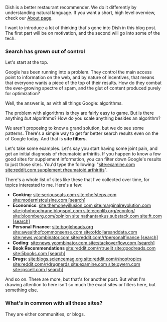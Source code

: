 <HighlightedText size="lg">


Dish is a better restaurant recommender. We do it differently by understanding natural language. If you want a short, high level overview, check our [About page]().

</HighlightedText>


<IntroText>
  I want to introduce a lot of thinking that's gone into Dish in this blog post.
  The first part will be on motivation, and the second will go into some of the
  tech.
</IntroText>

### Search has grown out of control

Let's start at the top.

Google has been running into a problem. They control the main access point to information on the web, and by nature of incentives, that means that everyone wants a piece of the top of their results. How do they combat the ever-growing spectre of spam, and the glut of content produced purely for optimization?

Well, the answer is, as with all things Google: algorithms.

The problem with algorithms is they are fairly easy to game. But is there anything _but_ algorithms? How do you scale anything besides an algorithm?

We aren't proposing to know a grand solution, but we do see some patterns. There's a simple way to get far better search results even on the of Google today. And that is **site filters**.

Let's take some examples. Let's say you start having some joint pain, and get an initial diagnosis of rheumatoid arthiritis. If you happen to know a few good sites for supplement information, you can filter down Google's results to just those sites. You'd type the following: "[site:examine.com site:reddit.com supplement rheumatoid arthiritis]()".

There's a whole list of sites like these that I've collected over time, for topics interested to me. Here's a few:

- **Cooking**: [site:seriouseats.com site:chefsteps.com site:modernistcuisine.com [search]]()
- **Economics**: [site:themoneyillusion.com site:marginalrevolution.com site:johnhcochrane.blogspot.com site:econlib.org/econlog/ site:bloomberg.com/opinion site:nathantankus.substack.com site:ft.com [search]]()
- **Personal Finance**: [site:bogleheads.org site:awealthofcommonsense.com site:ofdollarsanddata.com site:news.ycombinator.com site:reddit.com/r/personalfinance [search]]()
- **Coding**: [site:news.ycombinator.com site:stackoverflow.com [search]]()
- **Book Recommendations** [site:reddit.com/r/truelit site:goodreads.com site:5books.com [search]]()
- **Drugs**: [site:blogs.sciencemag.org site:reddit.com/r/nootropics site:reddit.com/r/drugnerds site:examine.com site:gwern.com site:ipscell.com [search]]()

And so on. There are more, but that's for another post. But what I'm drawing attention to here isn't so much the exact sites or filters here, but something else.

### What's in common with all these sites?

They are either communities, or blogs.

<br />
<br />
<br />
<br />
<br />
<br />
<br />
<br />
<br />
<br />
<br />
<br />
<br />
<br />
<br />
<br />
<br />
<br />
<br />
<br />
<br />
<br />
<br />
<br />
